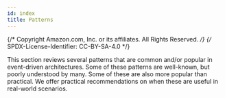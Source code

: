 ```yaml
---
id: index
title: Patterns
---
```


{/* Copyright Amazon.com, Inc. or its affiliates. All Rights Reserved. */}
{/* SPDX-License-Identifier: CC-BY-SA-4.0 */}

This section reviews several patterns that are common and/or popular in event-driven architectures.
Some of these patterns are well-known, but poorly understood by many. Some of these are also more
popular than practical. We offer practical recommendations on when these are useful in real-world
scenarios.
